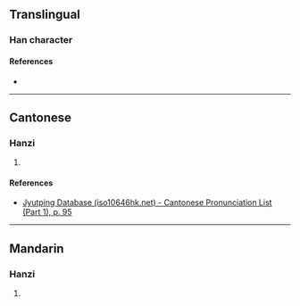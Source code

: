 {{character info/new}}
==Translingual==

===Han character===
{{Han char|rn=38|rad=女|as=13|sn=16|four=|canj=VTGI|ids=⿰女義}}

====References====
* {{Han ref|kx=0272.251|dkj=06794|dj=0540.280|hdz=21085.060|uh=5B1F|ud=23327}}

----

==Cantonese==

===Hanzi===
{{yue-hanzi|jyut=[[ji6]]|y=yi6}}

# {{rfdef|yue|sort=女13}}

====References====
* [http://www.iso10646hk.net/jp/document/download.jsp Jyutping Database (iso10646hk.net) - Cantonese Pronunciation List (Part 1), p. 95]

----

==Mandarin==

===Hanzi===
{{cmn-hanzi|pin=[[yì]] ([[yi4]])|wg=i<sup>4</sup>}}

# {{rfdef|cmn|sort=女13}}